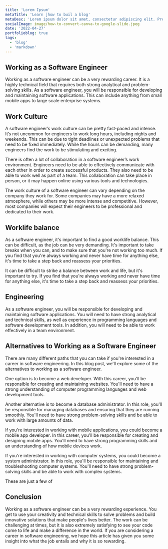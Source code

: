 ```yaml
---
title: 'Lorem Ipsum'
metaTitle: 'Learn jhow to buil a blog'
metaDesc: 'Lorem ipsum dolor sit amet, consectetur adipiscing elit. Proin quis pharetra lorem, et congue lacus. In id dictum lectus. Sed ac volutpat nisl. Suspendisse lobortis imperdiet ullamcorper.'
socialImage: image/how-to-convert-canva-to-google-slide.jpeg
date: '2022-04-27'
portfolioblog: true
tags:
  - 'blog'
  - 'markdown'
---
```


## Working as a Software Engineer

Working as a software engineer can be a very rewarding career. It is a highly technical field that requires both strong analytical and problem-solving skills. As a software engineer, you will be responsible for developing and maintaining software applications. This can include anything from small mobile apps to large scale enterprise systems.

## Work Culture

A software engineer’s work culture can be pretty fast-paced and intense. It’s not uncommon for engineers to work long hours, including nights and weekends. This can be due to tight deadlines or unexpected problems that need to be fixed immediately. While the hours can be demanding, many engineers find the work to be stimulating and exciting.

There is often a lot of collaboration in a software engineer’s work environment. Engineers need to be able to effectively communicate with each other in order to create successful products. They also need to be able to work well as part of a team. This collaboration can take place in person, or it may happen online using various tools and technologies.

The work culture of a software engineer can vary depending on the company they work for. Some companies may have a more relaxed atmosphere, while others may be more intense and competitive. However, most companies will expect their engineers to be professional and dedicated to their work.

## Worklife balance

As a software engineer, it's important to find a good worklife balance. This can be difficult, as the job can be very demanding. It's important to take breaks when you can, and to make sure that you're not working too much. If you find that you're always working and never have time for anything else, it's time to take a step back and reassess your priorities.

It can be difficult to strike a balance between work and life, but it's important to try. If you find that you're always working and never have time for anything else, it's time to take a step back and reassess your priorities.

## Engineering

As a software engineer, you will be responsible for developing and maintaining software applications. You will need to have strong analytical and technical skills, as well as experience in programming languages and software development tools. In addition, you will need to be able to work effectively in a team environment.

## Alternatives to Working as a Software Engineer

There are many different paths that you can take if you're interested in a career in software engineering. In this blog post, we'll explore some of the alternatives to working as a software engineer.

One option is to become a web developer. With this career, you'll be responsible for creating and maintaining websites. You'll need to have a strong understanding of computer programming languages and web development tools.

Another alternative is to become a database administrator. In this role, you'll be responsible for managing databases and ensuring that they are running smoothly. You'll need to have strong problem-solving skills and be able to work with large amounts of data.

If you're interested in working with mobile applications, you could become a mobile app developer. In this career, you'll be responsible for creating and designing mobile apps. You'll need to have strong programming skills and an understanding of how mobile devices work.

If you're interested in working with computer systems, you could become a system administrator. In this role, you'll be responsible for maintaining and troubleshooting computer systems. You'll need to have strong problem-solving skills and be able to work with complex systems.

These are just a few of

## Conclusion

Working as a software engineer can be a very rewarding experience. You get to use your creativity and technical skills to solve problems and build innovative solutions that make people's lives better. The work can be challenging at times, but it is also extremely satisfying to see your code come to life and make a difference in the world. If you are considering a career in software engineering, we hope this article has given you some insight into what the job entails and why it is so rewarding.
